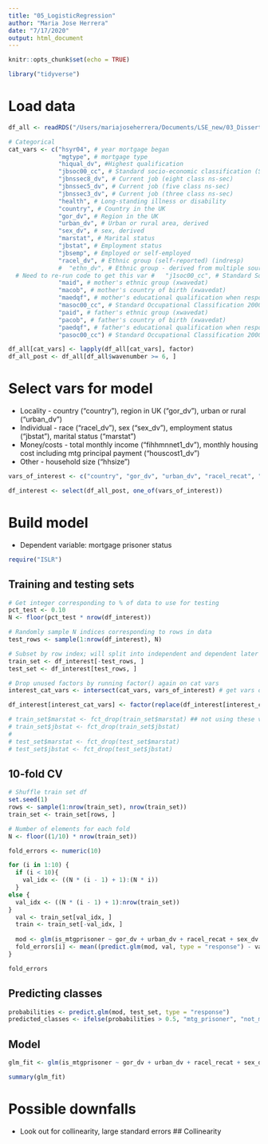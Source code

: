 ```yaml
---
title: "05_LogisticRegression"
author: "Maria Jose Herrera"
date: "7/17/2020"
output: html_document
---
```


```r
knitr::opts_chunk$set(echo = TRUE)
```

```r
library("tidyverse")

```


# Load data

```r
df_all <- readRDS("/Users/mariajoseherrera/Documents/LSE_new/03_Dissertation/Understanding_Society/df_all_incl_mtgprisoners.rds")

# Categorical
cat_vars <- c("hsyr04", # year mortgage began
              "mgtype", # mortgage type
              "hiqual_dv", #Highest qualification
              "jbsoc00_cc", # Standard socio-economic classification (SOC 2000) of current job; condensed 3 digit version
              "jbnssec8_dv", # Current job (eight class ns-sec)
              "jbnssec5_dv", # Current job (five class ns-sec)
              "jbnssec3_dv", # Current job (three class ns-sec)
              "health", # Long-standing illness or disability
              "country", # Country in the UK
              "gor_dv", # Region in the UK
              "urban_dv", # Urban or rural area, derived
              "sex_dv", # sex, derived
              "marstat", # Marital status
              "jbstat", # Employment status
              "jbsemp", # Employed or self-employed
              "racel_dv", # Ethnic group (self-reported) (indresp)
              #  "ethn_dv", # Ethnic group - derived from multiple sources (indresp)
  # Need to re-run code to get this var #   "j1soc00_cc", # Standard Socio-economic Classification (SOC 2000) of first job after leaving full-time education. Condensed three-digit version (xwavedat)
              "maid", # mother's ethnic group (xwavedat)
              "macob", # mother's country of birth (xwavedat)
              "maedqf", # mother's educational qualification when respondent was aged 14 (xwavedat)
              "masoc00_cc", # Standard Occupational Classification 2000 of mother's job when respondent was aged 14 (xwavedat)
              "paid", # father's ethnic group (xwavedat)
              "pacob", # father's country of birth (xwavedat)
              "paedqf", # father's educational qualification when respondent was aged 14 (xwavedat)
              "pasoc00_cc") # Standard Occupational Classification 2000 of father's job when respondent was aged 14 (xwavedat)

df_all[cat_vars] <- lapply(df_all[cat_vars], factor)
df_all_post <- df_all[df_all$wavenumber >= 6, ]


```

# Select vars for model

* Locality - country ("country"), region in UK ("gor_dv"), urban or rural ("urban_dv")
* Individual - race ("racel_dv"), sex ("sex_dv"), employment status ("jbstat"), marital status ("marstat")
* Money/costs - total monthly income ("fihhmnnet1_dv"), monthly housing cost including mtg principal payment ("houscost1_dv")
* Other - household size ("hhsize")

```r
vars_of_interest <- c("country", "gor_dv", "urban_dv", "racel_recat", "sex_dv", "jbstat_recat", "marstat_recat", "fihhmnnet1_dv", "houscost1_dv", "is_mtgprisoner") #, "hhsize") # to do once i re-download all data w/ "hhsize"

df_interest <- select(df_all_post, one_of(vars_of_interest))

```


# Build model
* Dependent variable: mortgage prisoner status

```r
require("ISLR")
```
## Training and testing sets
```r
# Get integer corresponding to % of data to use for testing
pct_test <- 0.10
N <- floor(pct_test * nrow(df_interest))

# Randomly sample N indices corresponding to rows in data
test_rows <- sample(1:nrow(df_interest), N)

# Subset by row index; will split into independent and dependent later
train_set <- df_interest[-test_rows, ]
test_set <- df_interest[test_rows, ]

# Drop unused factors by running factor() again on cat vars
interest_cat_vars <- intersect(cat_vars, vars_of_interest) # get vars of interest that are categorical

df_interest[interest_cat_vars] <- factor(replace(df_interest[interest_cat_vars], df_interest[interest_cat_vars] == "NA", NA))

# train_set$marstat <- fct_drop(train_set$marstat) ## not using these vars anymore -- replaced with marstat_recat
# train_set$jbstat <- fct_drop(train_set$jbstat)
# 
# test_set$marstat <- fct_drop(test_set$marstat)
# test_set$jbstat <- fct_drop(test_set$jbstat)

```

## 10-fold CV
```r
# Shuffle train set df
set.seed(1)
rows <- sample(1:nrow(train_set), nrow(train_set))
train_set <- train_set[rows, ]

# Number of elements for each fold
N <- floor((1/10) * nrow(train_set))

fold_errors <- numeric(10)

for (i in 1:10) {
  if (i < 10){
    val_idx <- ((N * (i - 1) + 1):(N * i))
  }
else {
  val_idx <- ((N * (i - 1) + 1):nrow(train_set))
}
  val <- train_set[val_idx, ]
  train <- train_set[-val_idx, ]
  
  mod <- glm(is_mtgprisoner ~ gor_dv + urban_dv + racel_recat + sex_dv + jbstat_recat + marstat_recat + fihhmnnet1_dv + houscost1_dv, data = train_set, family = binomial)
  fold_errors[i] <- mean((predict.glm(mod, val, type = "response") - val$is_mtgprisoner)^2, na.rm = TRUE) ## WHY WAS I GETTING SO MANY NA's?
}

fold_errors

```

## Predicting classes
```r
probabilities <- predict.glm(mod, test_set, type = "response")
predicted_classes <- ifelse(probabilities > 0.5, "mtg_prisoner", "not_mtg_prisoner")

```

## Model
```r
glm_fit <- glm(is_mtgprisoner ~ gor_dv + urban_dv + racel_recat + sex_dv + jbstat_recat + marstat_recat + fihhmnnet1_dv + houscost1_dv, data = df_all, family = binomial)

summary(glm_fit)

```

# Possible downfalls
* Look out for collinearity, large standard errors
## Collinearity
